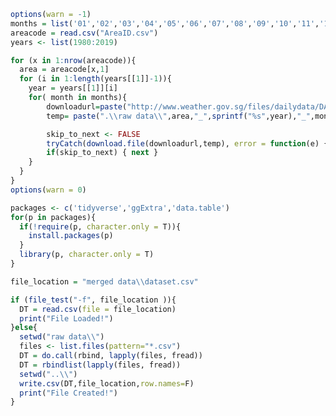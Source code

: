 
```r
options(warn = -1)
months = list('01','02','03','04','05','06','07','08','09','10','11','12')
areacode = read.csv("AreaID.csv")
years <- list(1980:2019)

for (x in 1:nrow(areacode)){
  area = areacode[x,1]
  for (i in 1:length(years[[1]]-1)){
    year = years[[1]][i]
    for( month in months){
        downloadurl=paste("http://www.weather.gov.sg/files/dailydata/DAILYDATA_",area,"_",sprintf("%s",year),month,".csv",sep="")
        temp= paste(".\\raw data\\",area,"_",sprintf("%s",year),"_",month,".csv",sep = "")

        skip_to_next <- FALSE
        tryCatch(download.file(downloadurl,temp), error = function(e) { skip_to_next <<- TRUE})
        if(skip_to_next) { next }
    }
  }
}
options(warn = 0)

```

```r
packages <- c('tidyverse','ggExtra','data.table')
for(p in packages){
  if(!require(p, character.only = T)){
    install.packages(p)
  }
  library(p, character.only = T)
}

```

```r
file_location = "merged data\\dataset.csv"

if (file_test("-f", file_location )){
  DT = read.csv(file = file_location)
  print("File Loaded!")
}else{
  setwd("raw data\\")
  files <- list.files(pattern="*.csv")
  DT = do.call(rbind, lapply(files, fread))
  DT = rbindlist(lapply(files, fread))
  setwd("..\\")
  write.csv(DT,file_location,row.names=F)
  print("File Created!")
}
```

```r

```
